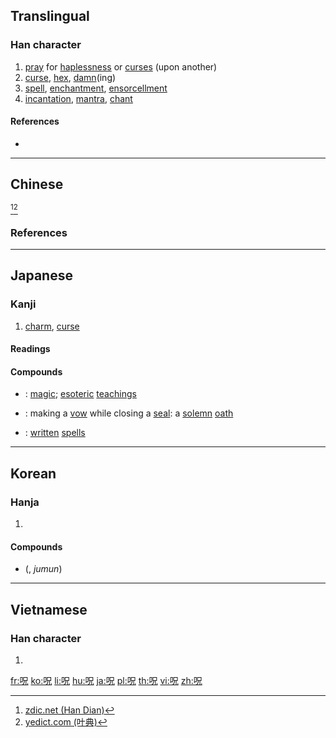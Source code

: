 {{also|咒}}
==Translingual==

===Han character===
{{Han char|rn=30|rad=口|as=05|sn=8|four=|canj=RRHU|ids=⿰口兄}}

# [[pray]] for [[haplessness]] or [[curse]]s (upon another)
# [[curse]], [[hex]], [[damn]](ing)
# [[spell]], [[enchantment]], [[ensorcell]]ment
# [[incantation]], [[mantra]], [[chant]]

====References====
* {{Han ref|kx=0182.020|dkj=03443|dj=0401.020|hdz=10601.030|uh=546A}}

----

==Chinese==
{{zh-see|咒|v}}<ref>[http://www.zdic.net/z/16/js/546A.htm zdic.net (Han Dian)]</ref><ref>[http://yedict.com/htm/54/546A.htm yedict.com (叶典)]</ref>

===References===
<references />

----

==Japanese==

===Kanji===
{{ja-kanji|grade=7|rs=口05|style=s|kyu=咒}}

# [[charm]], [[curse]]

====Readings====
{{ja-readings|goon=[[しゅ]] (shu)|kanon=[[しゅう]] (shū)|kanyoon=[[じゅ]] (ju)|kun=[[かしる]] (呪る, kashiru), [[しゅす]] (呪す, shusu), [[じゅす]] (呪す, jusu), [[のろう]] (呪う, norou), [[のろい]] (呪い, noroi), [[のろわしい]] (呪わしい, norowashii), [[ほさく]] (呪く, hosaku), [[まじなう]] (呪う, majinau), [[まじない]] (呪い, majinai)}}

====Compounds====
* {{ja-r|呪法|じゅほう}}: [[magic]]; {{qualifier|Buddhism}} [[esoteric]] [[teaching]]s
* {{ja-r|呪印|じゅいん}}: making a [[vow]] while closing a [[seal]]: a [[solemn]] [[oath]]
* {{ja-r|呪符|じゅふ}}: [[written]] [[spell]]s

----

==Korean==

===Hanja===
{{ko-hanja|hangeul=[[주]]|rv=ju|mr=chu|y=cwu}}

# {{rfdef|lang=ko|sort=口05}}

====Compounds====
* {{l|ko|呪文}} ({{l|ko|주문}}, ''jumun'')

----

==Vietnamese==

===Han character===
{{vi-hantu|huếnh|rs=口05}}

# {{rfdef|lang=vi}}

[[fr:呪]]
[[ko:呪]]
[[li:呪]]
[[hu:呪]]
[[ja:呪]]
[[pl:呪]]
[[th:呪]]
[[vi:呪]]
[[zh:呪]]